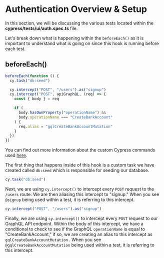 # Authentication Overview & Setup

In this section, we will be discussing the various tests located within the **cypress/tests/ui/auth.spec.ts** file.

Let's break down what is happening within the `beforeEach()` as it is important to understand what is going on since this hook is running before each test.

## beforeEach()

```js
beforeEach(function () {
  cy.task("db:seed")

  cy.intercept("POST", "/users").as("signup")
  cy.intercept("POST", apiGraphQL, (req) => {
    const { body } = req

    if (
      body.hasOwnProperty("operationName") &&
      body.operationName === "CreateBankAccount"
    ) {
      req.alias = "gqlCreateBankAccountMutation"
    }
  })
})
```

You can find out more information about the custom Cypress commands used [here](/real-world-examples/custom-cypress-commands).

The first thing that happens inside of this hook is a custom task we have created called `db:seed` which is responsible for seeding our database.

```js
cy.task("db:seed")
```

Next, we are using `cy.intercept()` to intercept every `POST` request to the `/users` route. We are then aliasing this intercept to "signup." When you see `@signup` being used within a test, it is referring to this intercept.

```js
cy.intercept("POST", "/users").as("signup")
```

Finally, we are using `cy.intercept()` to intercept every `POST` request to our GraphQL API endpoint. Within the body of this intercept, we have a conditional to check to see if the GraphQL `operationName` is equal to "CreateBankAccount," if so, we are creating an alias to this intercept as `gqlCreateBankAccountMutation` . When you see `@gqlCreateBankAccountMutation` being used within a test, it is referring to this intercept.
